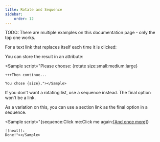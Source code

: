 ```yaml
---
title: Rotate and Sequence
sidebar:
    order: 12
---
```




<Aside type="caution">
    TODO: There are multiple examples on this documentation page - only the top one works.
</Aside>

For a text link that replaces itself each time it is clicked:

<Sample script="{rotate:one:two:three}"></Sample>

You can store the result in an attribute:

<Sample script="Please choose: {rotate size:small:medium:large}

    +++Then continue...

    You chose {size}."></Sample>

If you don't want a rotating list, use a sequence instead. The final option won't be a link.

<Sample script="{sequence:Ready:Steady:Go}"></Sample>

As a variation on this, you can use a section link as the final option in a sequence.

<Sample script="{sequence:Click me:Click me again:[[And once more]](next)}

    [[next]]:
    Done!"></Sample>